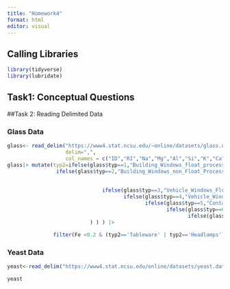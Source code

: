```yaml
---
title: "Homework4"
format: html
editor: visual
---
```

## Calling Libraries

```r
library(tidyverse)
library(lubridate)
```


## Task1: Conceptual Questions






##Task 2: Reading Delimited Data

### Glass Data 

```r
glass<- read_delim("https://www4.stat.ncsu.edu/~online/datasets/glass.data",
                   delim=",",
                   col_names = c("ID","RI","Na","Mg","Al","Si","K","Ca","Ba","Fe","typ"))
glass|> mutate(typ2=ifelse(glass$typ==1,"Building_Windows_float_processed",
                ifelse(glass$typ==2,"Building_Windows_non_Float_Processed",
                       
                       
                               ifelse(glass$typ==3,"Vehicle_Windows_Float_Processed",
                                      ifelse(glass$typ==4,"Vehicle_Windows_Non_Float_Processed",
                                             ifelse(glass$typ==5,"Containers",
                                                    ifelse(glass$typ==6,"Tableware",
                                                           ifelse(glass$typ==7,"Headlamps","Other"))))   )
                           ) ) ) |>
  
               filter(Fe <0.2 & (typ2=='Tableware' | typ2=='Headlamps'))

```

### Yeast Data

```r
yeast<-read_delim("https://www4.stat.ncsu.edu/online/datasets/yeast.data",delim = "..",col_names = c("seq_name","mcg","gvh","alm","mit","erl","pox","vac","nuc","class"))

yeast

```

